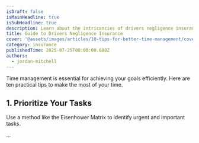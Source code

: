 ```yaml
---
isDraft: false
isMainHeadline: true
isSubHeadline: true
description: Learn about the intricancies of drivers negligence insurance, for recruitment and employment businesses
title: Guide to Drivers Negligence Insurance
cover: '@assets/images/articles/10-tips-for-better-time-management/cover.avif'
category: insurance
publishedTime: 2025-07-25T00:00:00.000Z
authors:
  - jordan-mitchell
---
```

Time management is essential for achieving your goals efficiently. Here are ten practical tips to make the most of your time.

## 1. Prioritize Your Tasks

Use a method like the Eisenhower Matrix to identify urgent and important tasks.

...
